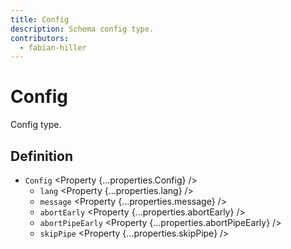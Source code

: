 ```yaml
---
title: Config
description: Schema config type.
contributors:
  - fabian-hiller
---
```



# Config

Config type.

## Definition

- `Config` <Property {...properties.Config} />
  - `lang` <Property {...properties.lang} />
  - `message` <Property {...properties.message} />
  - `abortEarly` <Property {...properties.abortEarly} />
  - `abortPipeEarly` <Property {...properties.abortPipeEarly} />
  - `skipPipe` <Property {...properties.skipPipe} />
